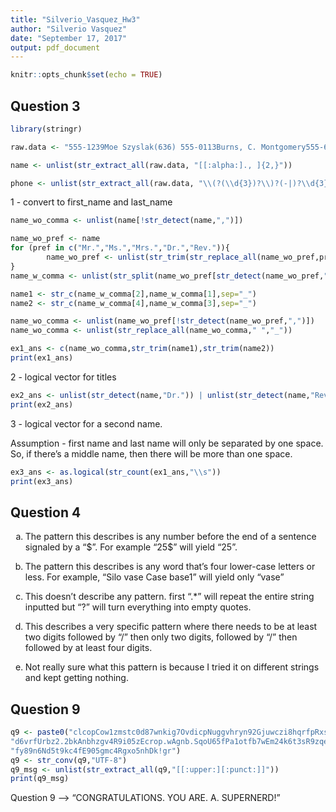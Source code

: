 ---
title: "Silverio_Vasquez_Hw3"
author: "Silverio Vasquez"
date: "September 17, 2017"
output: pdf_document
---

```{r setup, include=FALSE}
knitr::opts_chunk$set(echo = TRUE)
```

## Question 3


```{r Q3}
library(stringr)

raw.data <- "555-1239Moe Szyslak(636) 555-0113Burns, C. Montgomery555-6542Rev. Timothy Lovejoy555 8904Ned Flanders636-555-3226Simpson, Homer5553642Dr. Julius Hibbert"

name <- unlist(str_extract_all(raw.data, "[[:alpha:]., ]{2,}"))

phone <- unlist(str_extract_all(raw.data, "\\(?(\\d{3})?\\)?(-|)?\\d{3}(-|)?\\d{4}"))
```

1 - convert to first_name and last_name
```{r Q3_1}
name_wo_comma <- unlist(name[!str_detect(name,",")])

name_wo_pref <- name
for (pref in c("Mr.","Ms.","Mrs.","Dr.","Rev.")){
        name_wo_pref <- unlist(str_trim(str_replace_all(name_wo_pref,pref,"")))
}
name_w_comma <- unlist(str_split(name_wo_pref[str_detect(name_wo_pref,",")],","))

name1 <- str_c(name_w_comma[2],name_w_comma[1],sep="_")
name2 <- str_c(name_w_comma[4],name_w_comma[3],sep="_")

name_wo_comma <- unlist(name_wo_pref[!str_detect(name_wo_pref,",")])
name_wo_comma <- unlist(str_replace_all(name_wo_comma," ","_"))

ex1_ans <- c(name_wo_comma,str_trim(name1),str_trim(name2))
print(ex1_ans)
```


2 - logical vector for titles
```{r Q3_2}
ex2_ans <- unlist(str_detect(name,"Dr.")) | unlist(str_detect(name,"Rev."))
print(ex2_ans)
```

3 - logical vector for a second name. 

Assumption - first name and last name will only be separated by one space. So, if there's a middle name, then there will be more than one space.
```{r Q3_3}
ex3_ans <- as.logical(str_count(ex1_ans,"\\s"))
print(ex3_ans)
```

## Question 4
a. The pattern this describes is any number before the end of a sentence signaled by a "\$". For example "25$" will yield "25".

b. The pattern this describes is any word that's four lower-case letters or less. For example, "Silo vase Case base1" will yield only "vase"

c. This doesn't describe any pattern. first ".*" will repeat the entire string inputted but "?" will turn everything into empty quotes. 

d. This describes a very specific pattern where there needs to be at least two digits followed by "/" then only two digits, followed by "/" then followed by at least four digits.

e. Not really sure what this pattern is because I tried it on different strings and kept getting nothing.

## Question 9
```{r Q9}
q9 <- paste0("clcopCow1zmstc0d87wnkig7OvdicpNuggvhryn92Gjuwczi8hqrfpRxs5Aj5dwpn0Tanw","Uwisdij7Lj8kpf03AT5Idr3coc0bt7yczjatOaootj55t3Nj3ne6c4Sfek.r1w1YwwojigO",
"d6vrfUrbz2.2bkAnbhzgv4R9i05zEcrop.wAgnb.SqoU65fPa1otfb7wEm24k6t3sR9zqe5",
"fy89n6Nd5t9kc4fE905gmc4Rgxo5nhDk!gr")
q9 <- str_conv(q9,"UTF-8")
q9_msg <- unlist(str_extract_all(q9,"[[:upper:][:punct:]]"))
print(q9_msg)
```
Question 9 --> "CONGRATULATIONS. YOU ARE. A. SUPERNERD!"